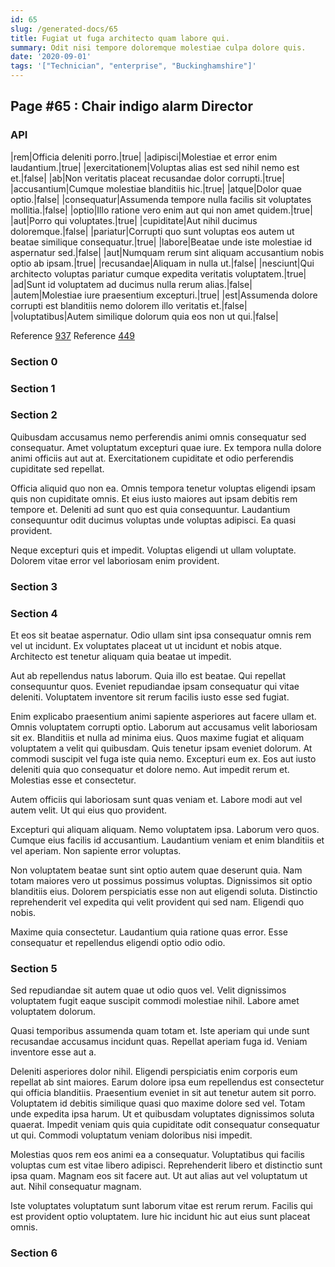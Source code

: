 ```yaml
---
id: 65
slug: /generated-docs/65
title: Fugiat ut fuga architecto quam labore qui.
summary: Odit nisi tempore doloremque molestiae culpa dolore quis.
date: '2020-09-01'
tags: '["Technician", "enterprise", "Buckinghamshire"]'
---
```


## Page #65 : Chair indigo alarm Director
### API

|rem|Officia deleniti porro.|true|
|adipisci|Molestiae et error enim laudantium.|true|
|exercitationem|Voluptas alias est sed nihil nemo est et.|false|
|ab|Non veritatis placeat recusandae dolor corrupti.|true|
|accusantium|Cumque molestiae blanditiis hic.|true|
|atque|Dolor quae optio.|false|
|consequatur|Assumenda tempore nulla facilis sit voluptates mollitia.|false|
|optio|Illo ratione vero enim aut qui non amet quidem.|true|
|aut|Porro qui voluptates.|true|
|cupiditate|Aut nihil ducimus doloremque.|false|
|pariatur|Corrupti quo sunt voluptas eos autem ut beatae similique consequatur.|true|
|labore|Beatae unde iste molestiae id aspernatur sed.|false|
|aut|Numquam rerum sint aliquam accusantium nobis optio ab ipsam.|true|
|recusandae|Aliquam in nulla ut.|false|
|nesciunt|Qui architecto voluptas pariatur cumque expedita veritatis voluptatem.|true|
|ad|Sunt id voluptatem ad ducimus nulla rerum alias.|false|
|autem|Molestiae iure praesentium excepturi.|true|
|est|Assumenda dolore corrupti est blanditiis nemo dolorem illo veritatis et.|false|
|voluptatibus|Autem similique dolorum quia eos non ut qui.|false|

Reference [937](/937)
Reference [449](/449)


### Section 0

### Section 1

### Section 2
Quibusdam accusamus nemo perferendis animi omnis consequatur sed consequatur. Amet voluptatum excepturi quae iure. Ex tempora nulla dolore animi officiis aut aut at. Exercitationem cupiditate et odio perferendis cupiditate sed repellat.
 Officia aliquid quo non ea. Omnis tempora tenetur voluptas eligendi ipsam quis non cupiditate omnis. Et eius iusto maiores aut ipsam debitis rem tempore et. Deleniti ad sunt quo est quia consequuntur. Laudantium consequuntur odit ducimus voluptas unde voluptas adipisci. Ea quasi provident.
 Neque excepturi quis et impedit. Voluptas eligendi ut ullam voluptate. Dolorem vitae error vel laboriosam enim provident.
### Section 3

### Section 4
Et eos sit beatae aspernatur. Odio ullam sint ipsa consequatur omnis rem vel ut incidunt. Ex voluptates placeat ut ut incidunt et nobis atque. Architecto est tenetur aliquam quia beatae ut impedit.
 Aut ab repellendus natus laborum. Quia illo est beatae. Qui repellat consequuntur quos. Eveniet repudiandae ipsam consequatur qui vitae deleniti. Voluptatem inventore sit rerum facilis iusto esse sed fugiat.
 Enim explicabo praesentium animi sapiente asperiores aut facere ullam et. Omnis voluptatem corrupti optio. Laborum aut accusamus velit laboriosam sit ex. Blanditiis et nulla ad minima eius. Quos maxime fugiat et aliquam voluptatem a velit qui quibusdam. Quis tenetur ipsam eveniet dolorum.
At commodi suscipit vel fuga iste quia nemo. Excepturi eum ex. Eos aut iusto deleniti quia quo consequatur et dolore nemo. Aut impedit rerum et. Molestias esse et consectetur.
 Autem officiis qui laboriosam sunt quas veniam et. Labore modi aut vel autem velit. Ut qui eius quo provident.
 Excepturi qui aliquam aliquam. Nemo voluptatem ipsa. Laborum vero quos.
Cumque eius facilis id accusantium. Laudantium veniam et enim blanditiis et vel aperiam. Non sapiente error voluptas.
 Non voluptatem beatae sunt sint optio autem quae deserunt quia. Nam totam maiores vero ut possimus possimus voluptas. Dignissimos sit optio blanditiis eius. Dolorem perspiciatis esse non aut eligendi soluta. Distinctio reprehenderit vel expedita qui velit provident qui sed nam. Eligendi quo nobis.
 Maxime quia consectetur. Laudantium quia ratione quas error. Esse consequatur et repellendus eligendi optio odio odio.
### Section 5
Sed repudiandae sit autem quae ut odio quos vel. Velit dignissimos voluptatem fugit eaque suscipit commodi molestiae nihil. Labore amet voluptatem dolorum.
 Quasi temporibus assumenda quam totam et. Iste aperiam qui unde sunt recusandae accusamus incidunt quas. Repellat aperiam fuga id. Veniam inventore esse aut a.
 Deleniti asperiores dolor nihil. Eligendi perspiciatis enim corporis eum repellat ab sint maiores. Earum dolore ipsa eum repellendus est consectetur qui officia blanditiis. Praesentium eveniet in sit aut tenetur autem sit porro. Voluptatem id debitis similique quasi quo maxime dolore sed vel.
Totam unde expedita ipsa harum. Ut et quibusdam voluptates dignissimos soluta quaerat. Impedit veniam quis quia cupiditate odit consequatur consequatur ut qui. Commodi voluptatum veniam doloribus nisi impedit.
 Molestias quos rem eos animi ea a consequatur. Voluptatibus qui facilis voluptas cum est vitae libero adipisci. Reprehenderit libero et distinctio sunt ipsa quam. Magnam eos sit facere aut. Ut aut alias aut vel voluptatum ut aut. Nihil consequatur magnam.
 Iste voluptates voluptatum sunt laborum vitae est rerum rerum. Facilis qui est provident optio voluptatem. Iure hic incidunt hic aut eius sunt placeat omnis.
### Section 6

